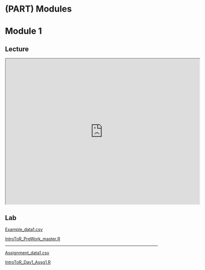 # (PART) Modules {-}

# Module 1

## Lecture

<!--<iframe width="640" height="360" src="YOUTUBE EMBED LINK" title="YouTube video player" frameborder="0" allow="accelerometer; autoplay; clipboard-write; encrypted-media; gyroscope; picture-in-picture; web-share" referrerpolicy="strict-origin-when-cross-origin" allowfullscreen></iframe>
-->

<iframe src="https://docs.google.com/presentation/d/1pQP8e2ZpBinc3Bnc-Lljo5bZ7BtGGfKa/preview" width="640" height="480" allow="autoplay"></iframe>

## Lab
[Example_data1.csv](https://drive.google.com/file/d/1AFA7eFPhGfYAXtIGnUHk6TZdPjdJfLtM/view?usp=drive_link)  

[IntroToR_PreWork_master.R](https://drive.google.com/file/d/1QPpFTayGQ8TcITrQsnWECdW2binMJCqo/view?usp=drive_link)  

----------  

[Assignment_data1.csv](https://drive.google.com/file/d/1ILrI1cFwyqSJnhRO0aESOjwPIga-pVWC/view?usp=drive_link)  

[IntroToR_Day1_Assg1.R](https://drive.google.com/file/d/1viI-hBH-c7IM47B6UOcwlyuCatE2cgK1/view?usp=drive_link)  

 
